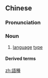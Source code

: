 {{also|语种}}
==Chinese==
{{zh-forms|s=语种}}

===Pronunciation===
{{zh-pron
|m=yǔzhǒng
|c=jyu5 zung2
|cat=n
}}

===Noun===
{{zh-noun}}

# [[language]] [[type]]

====Derived terms====
{{zh-der|小語種}}

[[zh:語種]]